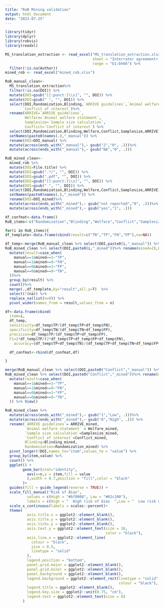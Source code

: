 ```yaml
---
title: "RoB Mining validation"
output: html_document
date: "2023-07-25"
---
```


```r
library(tidyr)
library(dplyr)
library(robvis)
library(readxl)
```

```r
MS_translation_extraction <- read_excel("MS_translation_extraction.xlsx", 
                                        sheet = "Interrater agreement+ Risk of B", 
                                        range = "b1:bh66") %>% 
  filter(!is.na(Author))
mined_rob <- read_excel("mined_rob.xlsx")
```


```r
RoB_manual_clean<-
  MS_translation_extraction%>%
  filter(!is.na(DOI)) %>% 
  mutate(DOI=gsub("[[:punct:]\\s]", "", DOI)) %>% 
  mutate(DOI=gsub(" ", "", DOI)) %>% 
  select(DOI,Randomization,Blinding,`ARRIVE guidelines`,`Animal welfare statement`,`Sample size calculation`,
        `Conflict of interest`)%>% 
  rename(ARRIVE=`ARRIVE guidelines`,
         Welfare=`Animal welfare statement`,
         Samplesize=`Sample size calculation`,
         Conflict=`Conflict of interest`) %>% 
  select(DOI,Randomization,Blinding,Welfare,Conflict,Samplesize,ARRIVE) %>% 
  setNames(paste0(names(.),"_manual")) %>% 
  rename(DOI=DOI_manual) %>% 
  mutate(across(ends_with("_manual"),~ gsub("2","0", .)))%>% 
  mutate(across(ends_with("_manual"),~ gsub("NA","0", .)))
```

```r
RoB_mined_clean<-
  mined_rob %>% 
  mutate(DOI=File.title) %>% 
  mutate(DOI=gsub(".*/", "", DOI)) %>% 
  mutate(DOI=gsub(".pdf", "", DOI)) %>% 
  mutate(DOI=gsub("[[:punct:]\\s]", "", DOI)) %>% 
  mutate(DOI=gsub(" ", "", DOI)) %>% 
  select(DOI,Randomization,Blinding,Welfare,Conflict,Samplesize,ARRIVE) %>% 
  setNames(paste0(names(.),"_mined")) %>% 
  rename(DOI=DOI_mined)%>% 
  mutate(across(ends_with("_mined"),~ gsub("not reported","0", .)))%>% 
  mutate(across(ends_with("_mined"),~ gsub("yes","1", .)))
```

```r
df_confmat<-data.frame()
RoB_items<-c("Randomization","Blinding","Welfare","Conflict","Samplesize","ARRIVE")

for(i in RoB_items){
df_template<-data.frame(cbind(result=c("TN","TP","FN","FP"),na=NA))

df_temp<-merge(RoB_manual_clean %>% select(DOI,paste0(i,"_manual")) %>% rename(manual=2),
RoB_mined_clean %>% select(DOI,paste0(i,"_mined"))%>% rename(mined=2),by="DOI") %>% 
  mutate(result=case_when(
    manual==1&mined==1~"TP",
    manual==1&mined==0~"FN",
    manual==0&mined==1~"FP",
    manual==0&mined==0~"TN",
  ))%>%
  group_by(result) %>% 
  count()%>%
  merge(.,df_template,by="result",all.y=T)  %>%
  select(!(na)) %>%
  replace_na(list(n=0)) %>%
  pivot_wider(names_from = result,values_from = n)

df<-data.frame(cbind(
  item=i,
  df_temp,
  sensitivity=df_temp$TP/(df_temp$TP+df_temp$FN),
  specificity=df_temp$TN/(df_temp$TN+df_temp$FP),
  precision=df_temp$TP/(df_temp$TP+df_temp$FP),
  F1=2*df_temp$TP/(2*df_temp$TP+df_temp$FP+df_temp$FN),
    accuracy=(df_temp$TP+df_temp$TN)/(df_temp$TP+df_temp$TN+df_temp$FP+df_temp$FN)))

  df_confmat<-rbind(df_confmat,df)

}

merge(RoB_manual_clean %>% select(DOI,paste0("Conflict","_manual")) %>% rename(manual=2),
RoB_mined_clean %>% select(DOI,paste0("Conflict","_mined"))%>% rename(mined=2),by="DOI") %>% 
  mutate(result=case_when(
    manual==1&mined==1~"TP",
    manual==1&mined==0~"FN",
    manual==0&mined==1~"FP",
    manual==0&mined==0~"TN",
  )) %>% View()
```

```r
RoB_mined_clean %>% 
  mutate(across(ends_with("_mined"),~ gsub("1","Low", .)))%>% 
  mutate(across(ends_with("_mined"),~ gsub("0","High", .))) %>% 
  rename(`ARRIVE guidelines`= ARRIVE_mined,
         `Animal welfare statement` = Welfare_mined,
         `Sample size calculation`=Samplesize_mined,
         `Conflict of interest`=Conflict_mined,
         Blinding=Blinding_mined,
         Randomization=Randomization_mined) %>% 
  pivot_longer(!DOI,names_to="item",values_to = "value") %>% 
  group_by(item,value) %>% 
  count() %>% 
  ggplot() +
        geom_bar(stat="identity",
          aes(x=n,y = item,fill = value
          ),width = 0.7,position = "fill",color = "black"
        )+
  guides(fill = guide_legend(reverse = TRUE)) +
  scale_fill_manual("Risk of Bias",
          values = c(High = "#bf0000", Low = "#02c100"),
          labels = c(High = "  High risk of bias  ",Low = "  Low risk of bias   "))+
  scale_x_continuous(labels = scales::percent)+
  theme(
          axis.title.x = ggplot2::element_blank(),
          axis.title.y = ggplot2::element_blank(),
          axis.ticks.y = ggplot2::element_blank(),
          axis.text.y = ggplot2::element_text(size = 10,
                                              color = "black"),
          axis.line.x = ggplot2::element_line(
            colour = "black",
            size = 0.5,
            linetype = "solid"
          ),
          legend.position = "bottom",
          panel.grid.major = ggplot2::element_blank(),
          panel.grid.minor = ggplot2::element_blank(),
          panel.background = ggplot2::element_blank(),
          legend.background = ggplot2::element_rect(linetype = "solid",
                                                    colour = "black"),
          legend.title = ggplot2::element_blank(),
          legend.key.size = ggplot2::unit(0.75, "cm"),
          legend.text = ggplot2::element_text(size = 8)
        )
```













